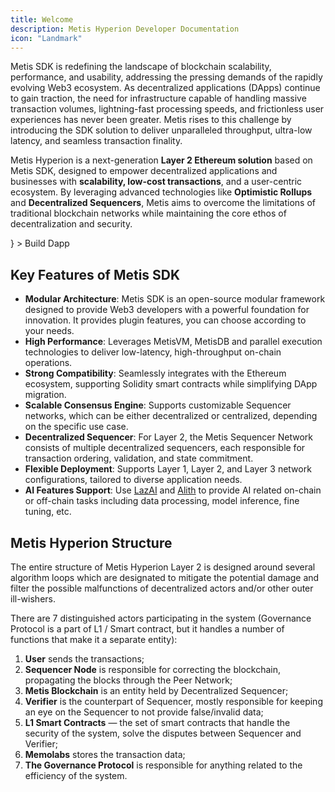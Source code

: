 ```yaml
---
title: Welcome
description: Metis Hyperion Developer Documentation
icon: "Landmark"
---
```



Metis SDK is redefining the landscape of blockchain scalability, performance, and usability, addressing the pressing demands of the rapidly evolving Web3 ecosystem. As decentralized applications (DApps) continue to gain traction, the need for infrastructure capable of handling massive transaction volumes, lightning-fast processing speeds, and frictionless user experiences has never been greater. Metis rises to this challenge by introducing the SDK solution to deliver unparalleled throughput, ultra-low latency, and seamless transaction finality.

Metis Hyperion is a next-generation **Layer 2 Ethereum solution** based on Metis SDK, designed to empower decentralized applications and businesses with **scalability, low-cost transactions**, and a user-centric ecosystem. By leveraging advanced technologies like **Optimistic Rollups** and **Decentralized Sequencers**, Metis aims to overcome the limitations of traditional blockchain networks while maintaining the core ethos of decentralization and security.

<Cards className="sm:grid-cols-3">
  <Card
    title="Dapp Development"
    href="/dapp/start/environment"
    icon={<PlayCircle />}
  >
    Build Dapp
  </Card>
</Cards>

## Key Features of Metis SDK

- **Modular Architecture**: Metis SDK is an open-source modular framework designed to provide Web3 developers with a powerful foundation for innovation. It provides plugin features, you can choose according to your needs.
- **High Performance**: Leverages MetisVM, MetisDB and parallel execution technologies to deliver low-latency, high-throughput on-chain operations.
- **Strong Compatibility**: Seamlessly integrates with the Ethereum ecosystem, supporting Solidity smart contracts while simplifying DApp migration.
- **Scalable Consensus Engine**: Supports customizable Sequencer networks, which can be either decentralized or centralized, depending on the specific use case.
- **Decentralized Sequencer**: For Layer 2, the Metis Sequencer Network consists of multiple decentralized sequencers, each responsible for transaction ordering, validation, and state commitment.
- **Flexible Deployment**: Supports Layer 1, Layer 2, and Layer 3 network configurations, tailored to diverse application needs.
- **AI Features Support**: Use [LazAI](https://lazai.network) and [Alith](https://github.com/0xLazAI/alith) to provide AI related on-chain or off-chain tasks including data processing, model inference, fine tuning, etc.

## Metis Hyperion Structure

The entire structure of Metis Hyperion Layer 2 is designed around several algorithm loops which are designated to mitigate the potential damage and filter the possible malfunctions of decentralized actors and/or other outer ill-wishers.

There are 7 distinguished actors participating in the system (Governance Protocol is a part of L1 / Smart contract, but it handles a number of functions that make it a separate entity):

1. **User** sends the transactions;
2. **Sequencer Node** is responsible for correcting the blockchain, propagating the blocks through the Peer Network;
3. **Metis Blockchain** is an entity held by Decentralized Sequencer;
4. **Verifier** is the counterpart of Sequencer, mostly responsible for keeping an eye on the Sequencer to not provide false/invalid data;
5. **L1 Smart Contracts** — the set of smart contracts that handle the security of the system, solve the disputes between Sequencer and Verifier;
6. **Memolabs** stores the transaction data;
7. **The Governance Protocol** is responsible for anything related to the efficiency of the system.
